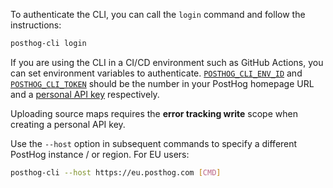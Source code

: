 To authenticate the CLI, you can call the `login` command and follow the instructions:

```bash
posthog-cli login
```

If you are using the CLI in a CI/CD environment such as GitHub Actions, you can set environment variables to authenticate. [`POSTHOG_CLI_ENV_ID`](https://app.posthog.com/settings/environment#variables) and [`POSTHOG_CLI_TOKEN`](https://app.posthog.com/settings/user-api-keys#variables) should be the number in your PostHog homepage URL and a [personal API key](/docs/api#private-endpoint-authentication) respectively.

Uploading source maps requires the **error tracking write** scope when creating a personal API key.

Use the `--host` option in subsequent commands to specify a different PostHog instance / or region. For EU users:

```bash
posthog-cli --host https://eu.posthog.com [CMD]
```
